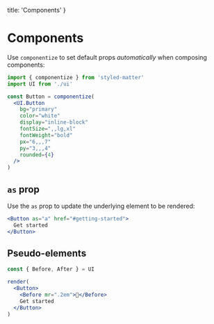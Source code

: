   title: 'Components'
}

# Components

Use `componentize` to set default props _automatically_ when composing components:

```jsx
import { componentize } from 'styled-matter'
import UI from './ui'

const Button = componentize(
  <UI.Button
    bg="primary"
    color="white"
    display="inline-block"
    fontSize=",,lg,xl"
    fontWeight="bold"
    px="6,,,7"
    py="3,,,4"
    rounded={4}
  />
)
```

## `as` prop

Use the `as` prop to update the underlying element to be rendered:

```jsx
<Button as="a" href="#getting-started">
  Get started
</Button>
```

## Pseudo-elements

```jsx
const { Before, After } = UI

render(
  <Button>
    <Before mr=".2em">🚀</Before>
    Get started
  </Button>
)
```
